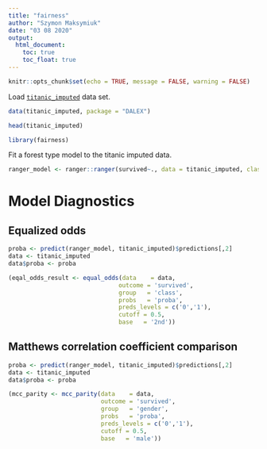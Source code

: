 ```yaml
---
title: "fairness"
author: "Szymon Maksymiuk"
date: "03 08 2020"
output:
  html_document:
    toc: true
    toc_float: true
---
```

  
```r
knitr::opts_chunk$set(echo = TRUE, message = FALSE, warning = FALSE)
```



Load [`titanic_imputed`](https://modeloriented.github.io/DALEX/reference/titanic.html) data set.

```r
data(titanic_imputed, package = "DALEX")

head(titanic_imputed)
```

```r
library(fairness)
```


Fit a forest type model to the titanic imputed data.

```r
ranger_model <- ranger::ranger(survived~., data = titanic_imputed, classification = TRUE, probability = TRUE)
```

# Model Diagnostics

## Equalized odds


```r
proba <- predict(ranger_model, titanic_imputed)$predictions[,2]
data <- titanic_imputed
data$proba <- proba

(eqal_odds_result <- equal_odds(data    = data, 
                               outcome = 'survived', 
                               group   = 'class',
                               probs   = 'proba', 
                               preds_levels = c('0','1'), 
                               cutoff = 0.5, 
                               base   = '2nd'))
```

## Matthews correlation coefficient comparison

```r
proba <- predict(ranger_model, titanic_imputed)$predictions[,2]
data <- titanic_imputed
data$proba <- proba

(mcc_parity <- mcc_parity(data    = data, 
                          outcome = 'survived', 
                          group   = 'gender',
                          probs   = 'proba', 
                          preds_levels = c('0','1'), 
                          cutoff = 0.5, 
                          base   = 'male'))
```


